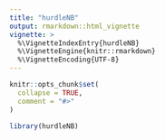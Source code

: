 ```yaml
---
title: "hurdleNB"
output: rmarkdown::html_vignette
vignette: >
  %\VignetteIndexEntry{hurdleNB}
  %\VignetteEngine{knitr::rmarkdown}
  %\VignetteEncoding{UTF-8}
---
```


```r
knitr::opts_chunk$set(
  collapse = TRUE,
  comment = "#>"
)
```

```r
library(hurdleNB)
```
